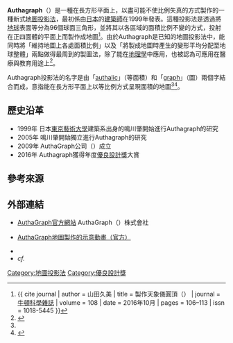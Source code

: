 {{orphan|time=2017-09-29T14:12:02+00:00}}
'''Authagraph'''（{{lang-ja|オーサグラフ}}）是一種在長方形平面上，以盡可能不使比例失真的方式製作的一種新式[[地圖投影法|地圖投影法]]，最初係由[[日本|日本]]的[[建築師|建築師]]{{link-en|鳴川肇|Hajime Narukawa}}在1999年發表。這種投影法是透過將[[地球|地球]]表面等分為96個球面三角形，並將其以各區域的面積比例不變的方式，投射在正四面體的平面上而製作成地圖<ref name = Newton>{{ cite journal | author = 山田久美 | title = 製作天象儀圓頂（{{lang|ja|プラネタリウムドームをつくろう}}） | journal = [[牛頓_(雜誌)|牛頓科學雜誌]] | volume = 108 | date = 2016年10月 | pages = 106–113 | issn = 1018-5445 }}</ref>。由於Authagraph是已知的地圖投影法中，能同時將「維持地圖上各處面積比例」以及「將製成地圖時產生的變形平均分配至地球整體」兩點做得最周到的製圖法，除了能在[[地理學|地理學]]中應用，也被認為可應用在醫療與教育用途上<ref name = ICC>{{cite web | title = オーサグラフ：ISSロングターム・トラッキング - オープン・スペース 2009 | url = http://www.ntticc.or.jp/Archive/2009/Openspace2009/Works/authagraph_j.html | work = ICC Online（公式ウェブサイト） | publisher = NTTインターコミュニケーション・センター | date = 2009 | accessdate = 2011-10-31 | language = ja | archive-date = 2010-04-07 | archive-url = https://web.archive.org/web/20100407085600/http://www.ntticc.or.jp/Archive/2009/Openspace2009/Works/authagraph_j.html | dead-url = no }}</ref>。

Authagraph投影法的名字是由「[[wikt:en:authalic|authalic]]」（等面積）和「[[wikt:en:graph|graph]]」（圖）兩個字結合而成，意指能在長方形平面上以等比例方式呈現面積的地圖<ref name = Newton/><ref name = CUP>{{cite news | url = http://www.cup.com.hk/2016/11/04/mapping-the-new-world-map/ | work = *CUP | title = 重塑失真近 450 年的世界地圖 | date = 2016-11-04 | accessdate = 2017-03-18 | archive-date = 2017-03-19 | archive-url = https://web.archive.org/web/20170319022937/http://www.cup.com.hk/2016/11/04/mapping-the-new-world-map/ | dead-url = no }}</ref>。

== 歷史沿革 ==
* 1999年 日本[[東京藝術大學|東京藝術大學]]建築系出身的鳴川肇開始進行Authagraph的研究
* 2005年 鳴川肇開始獨立進行Authagraph的研究
* 2009年 AuthaGraph公司（{{lang|ja|AuthaGraph株式会社}}）成立
* 2016年 Authagraph獲得年度[[優良設計獎|優良設計獎]]大賞

== 參考來源 ==
{{Reflist}}

== 外部連結 ==
* {{ja}} [http://www.authagraph.com/top/?lang=ja AuthaGraph官方網站]{{Wayback|url=http://www.authagraph.com/top/?lang=ja |date=20170509155134 }} AuthaGraph（{{lang|ja|オーサグラフ}}）株式會社
* {{en}}{{ja}}[https://vimeo.com/15432252 AuthaGraph地圖製作的示意動畫（官方）]{{Wayback|url=https://vimeo.com/15432252 |date=20170319023054 }}
* {{Anchor|Miraikan|}}{{Cite web |title=AuthaGraph |url=http://www.miraikan.jst.go.jp/sp/tsunagari/authagraph.html |work=日本科学未来館「つながり」プロジェクト（公式ウェブサイト） |publisher=[[日本科学未来館|日本科学未来館]] |accessdate=2011-10-31 |archive-date=2012-01-12 |archive-url=https://web.archive.org/web/20120112120022/http://www.miraikan.jst.go.jp/sp/tsunagari/authagraph.html |dead-url=no }}
* ''cf.'' {{Cite news |title=毛利衛さん講演、「オーサグラフ」で新しい地球観紹介/川崎 |url=http://www.47news.jp/CI/201003/CI-20100309-00934.html |work=[[47NEWS|47NEWS]] |publisher=[[全国新聞ネット|全国新聞ネット]] |date=2010-03-09 |accessdate=2011-10-31}}

[[Category:地圖投影法|Category:地圖投影法]]
[[Category:優良設計獎|Category:優良設計獎]]